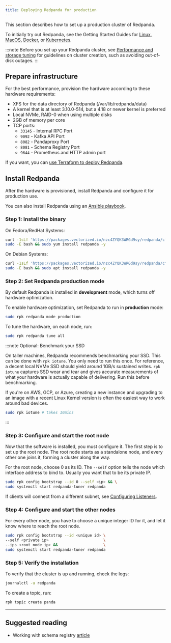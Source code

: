 ```yaml
---
title: Deploying Redpanda for production
---
```


<head>
    <meta name="title" content="Deploying Redpanda for production | Redpanda Docs"/>
    <meta name="description" content="Steps to deploy Redpanda in production."/>
</head>

This section describes how to set up a production cluster of Redpanda.

To initially try out Redpanda, see the Getting Started Guides for
[Linux](/docs/core/quickstart/quick-start-linux), [MacOS](/docs/core/quickstart/quick-start-macos),
[Docker](/docs/core/quickstart/quick-start-docker), or [Kubernetes](/docs/core/quickstart/kubernetes-qs-cloud).

:::note
Before you set up your Redpanda cluster, see [Performance and storage tuning](https://docs.redpanda.com/docs/core/deployment/performance-storage-tuning) for guidelines on cluster creation, such as avoiding out-of-disk outages.
:::

## Prepare infrastructure

For the best performance, provision the hardware according to these hardware requirements:

- XFS for the data directory of Redpanda (/var/lib/redpanda/data)
- A kernel that is at least 3.10.0-514, but a 4.18 or newer kernel is preferred
- Local NVMe, RAID-0 when using multiple disks
- 2GB of memory per core
- TCP ports:
  - `33145` - Internal RPC Port
  - `9092` - Kafka API Port
  - `8082` - Pandaproxy Port
  - `8081` - Schema Registry Port
  - `9644` - Prometheus and HTTP admin port

If you want, you can [use Terraform to deploy Redpanda](/docs/core/deployment/production-deployment-automation).

## Install Redpanda

After the hardware is provisioned, install Redpanda and configure it for production use.

You can also install Redpanda using an [Ansible playbook](/docs/core/deployment/production-deployment-automation).

### Step 1: Install the binary

On Fedora/RedHat Systems:

```bash
curl -1sLf 'https://packages.vectorized.io/nzc4ZYQK3WRGd9sy/redpanda/cfg/setup/bash.rpm.sh' | \
sudo -E bash && sudo yum install redpanda -y
```

On Debian Systems:

```bash
curl -1sLf 'https://packages.vectorized.io/nzc4ZYQK3WRGd9sy/redpanda/cfg/setup/bash.deb.sh' | \
sudo -E bash && sudo apt install redpanda -y
```

### Step 2: Set Redpanda production mode

By default Redpanda is installed in **development** mode, which turns off hardware optimization.

To enable hardware optimization, set Redpanda to run in **production** mode:

```bash
sudo rpk redpanda mode production
```

To tune the hardware, on each node, run:

```bash
sudo rpk redpanda tune all
```

:::note Optional: Benchmark your SSD

On taller machines, Redpanda recommends benchmarking your SSD. This can be done
with `rpk iotune`. You only need to run this once. For reference, a decent
local NVMe SSD should yield around 1GB/s sustained writes.
`rpk iotune` captures SSD wear and tear and gives accurate measurements
of what your hardware is actually capable of delivering. Run this before benchmarking.

If you're on AWS, GCP, or Azure, creating a new instance and upgrading to
an image with a recent Linux Kernel version is often the easiest way to
work around bad devices.

```bash
sudo rpk iotune # takes 10mins
```

:::

### Step 3: Configure and start the root node

Now that the software is installed, you must configure it. The first step is
to set up the root node. The root node starts as a standalone node, and
every other one joins it, forming a cluster along the way.

For the root node, choose 0 as its ID. The `--self` option tells the node which interface address to bind to. Usually you want that to be its private IP.

```bash
sudo rpk config bootstrap --id 0 --self <ip> && \
sudo systemctl start redpanda-tuner redpanda
```

If clients will connect from a different subnet, see [Configuring Listeners](/docs/core/cluster-administration/listener-configuration).


### Step 4: Configure and start the other nodes

For every other node, you have to choose a unique integer ID for it, and let
it know where to reach the root node.

```bash
sudo rpk config bootstrap --id <unique id> \
--self <private ip>                        \
--ips <root node ip> &&                    \
sudo systemctl start redpanda-tuner redpanda
```

### Step 5: Verify the installation

To verify that the cluster is up and running, check the logs:

```bash
journalctl -u redpanda
```

To create a topic, run:

```bash
rpk topic create panda
```

---

## Suggested reading

- Working with schema registry [article](https://redpanda.com/blog/schema_registry/)
